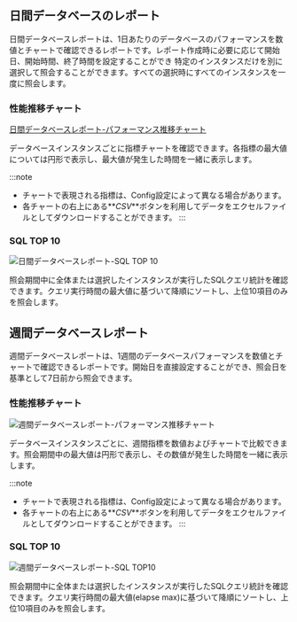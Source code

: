 ## 日間データベースのレポート

日間データベースレポートは、1日あたりのデータベースのパフォーマンスを数値とチャートで確認できるレポートです。レポート作成時に必要に応じて開始日、開始時間、終了時間を設定することができ
特定のインスタンスだけを別に選択して照会することができます。すべての選択時にすべてのインスタンスを一度に照会します。

### 性能推移チャート

[日間データベースレポート-パフォーマンス推移チャート](/img/db_daily_report_01.png)

データベースインスタンスごとに指標チャートを確認できます。各指標の最大値については円形で表示し、最大値が発生した時間を一緒に表示します。

:::note

-   チャートで表現される指標は、Config設定によって異なる場合があります。
    <!-- 담당자 문의 Config ?? -->
-   各チャートの右上にある**_CSV_**ボタンを利用してデータをエクセルファイルとしてダウンロードすることができます。
    :::

### SQL TOP 10

![日間データベースレポート-SQL TOP 10](https://img.whatap.io/media/images/db_daily_report_02.png)

照会期間中に全体または選択したインスタンスが実行したSQLクエリ統計を確認できます。クエリ実行時間の最大値に基づいて降順にソートし、上位10項目のみを照会します。

## 週間データベースレポート

週間データベースレポートは、1週間のデータベースパフォーマンスを数値とチャートで確認できるレポートです。開始日を直接設定することができ、照会日を基準として7日前から照会できます。

### 性能推移チャート

![週間データベースレポート-パフォーマンス推移チャート](/img/db_weekly_report_01.png)

データベースインスタンスごとに、週間指標を数値およびチャートで比較できます。照会期間中の最大値は円形で表示し、その数値が発生した時間を一緒に表示します。

:::note

-   チャートで表現される指標は、Config設定によって異なる場合があります。
    <!-- 담당자 문의 Config ?? -->
-   各チャートの右上にある**_CSV_**ボタンを利用してデータをエクセルファイルとしてダウンロードすることができます。
    :::

### SQL TOP 10

![週間データベースレポート-SQL TOP10](/img/db_weekly_report_02.png)

照会期間中に全体または選択したインスタンスが実行したSQLクエリ統計を確認できます。クエリ実行時間の最大値(elapse max)に基づいて降順にソートし、上位10項目のみを照会します。
